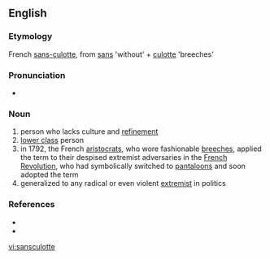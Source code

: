 ==English==

===Etymology===
French [[sans-culotte]], from [[sans]] 'without' + [[culotte]] 'breeches'

===Pronunciation===
* {{rhymes|ɒt}}

===Noun===
{{en-noun}} 
# person who lacks culture and [[refinement]]
# [[lower class]] person
# in 1792, the French [[aristocrat]]s, who wore fashionable [[breeches]], applied the term to their despised extremist adversaries in the [[French Revolution]], who had symbolically switched to [[pantaloons]] and soon adopted the term
# generalized to any radical or even violent [[extremist]] in politics

===References===
* {{R:Webster NCD 1967}}
* {{R:NPLarousse}}

[[vi:sansculotte]]